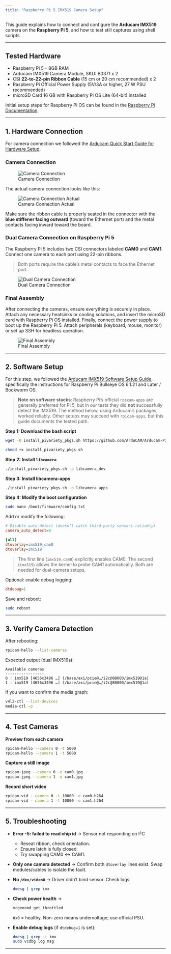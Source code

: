 ```yaml
---
title: "Raspberry Pi 5 IMX519 Camera Setup"
---
```


This guide explains how to connect and configure the **Arducam IMX519** camera on the **Raspberry Pi 5**, and how to test still captures using shell scripts.

---

## Tested Hardware

* Raspberry Pi 5 – 8GB RAM
* Arducam IMX519 Camera Module, SKU: B0371 x 2
* CSI **22-to-22-pin Ribbon Cable** (15 cm or 20 cm recommended) x 2
* Raspberry Pi Official Power Supply (5V/3A or higher, 27 W PSU recommended)
* microSD Card 16 GB with Raspberry Pi OS Lite (64-bit) installed

Initial setup steps for Raspberry Pi OS can be found in the [Raspberry Pi Documentation](https://www.raspberrypi.com/documentation/computers/getting-started.html).

---

## 1. Hardware Connection

For camera connection we followed the [Arducam Quick Start Guide for Hardware Setup](https://docs.arducam.com/Raspberry-Pi-Camera/Native-camera/Quick-Start-Guide/#step-3-connect-to-raspberry-pi).

### Camera Connection

![Camera Connection](https://docs.arducam.com/Raspberry-Pi-Camera/Low-Light/picture/arducam_wiki_rpi_imx708_hardware_picture_1.png)

The actual camera connection looks like this:

![Camera Connection Actual](../_static/imgs/imx519_ribbon_connection.JPG)

Make sure the ribbon cable is properly seated in the connector with the **blue stiffener facing outward** (toward the Ethernet port) and the metal contacts facing inward toward the board.

### Dual Camera Connection on Raspberry Pi 5

The Raspberry Pi 5 includes two CSI connectors labeled **CAM0** and **CAM1**. Connect one camera to each port using 22-pin ribbons.

> Both ports require the cable’s metal contacts to face the Ethernet port.

![Dual Camera Connection](../_static/imgs/rpi5_camera_ribbon_connection.JPG)

### Final Assembly

After connecting the cameras, ensure everything is securely in place. Attach any necessary heatsinks or cooling solutions, and insert the microSD card with Raspberry Pi OS installed. Finally, connect the power supply to boot up the Raspberry Pi 5. Attach peripherals (keyboard, mouse, monitor) or set up SSH for headless operation.

![Final Assembly](../_static/imgs/rpi5_imx519_B0371_setup.JPG)

---

## 2. Software Setup

For this step, we followed the [Arducam IMX519 Software Setup Guide](https://docs.arducam.com/Raspberry-Pi-Camera/Native-camera/16MP-IMX519/), specifically the instructions for Raspberry Pi Bullseye OS 6.1.21 and Later / Bookworm OS.

> **Note on software stacks**: Raspberry Pi’s official `rpicam-apps` are generally preferred for Pi 5, but in our tests they did **not** successfully detect the IMX519. The method below, using Arducam’s packages, worked reliably. Other setups may succeed with `rpicam-apps`, but this guide documents the tested path.

**Step 1: Download the bash script**

```bash
wget -O install_pivariety_pkgs.sh https://github.com/ArduCAM/Arducam-Pivariety-V4L2-Driver/releases/download/install_script/install_pivariety_pkgs.sh

chmod +x install_pivariety_pkgs.sh
```

**Step 2: Install `libcamera`**

```bash
./install_pivariety_pkgs.sh -p libcamera_dev
```

**Step 3: Install libcamera-apps**

```bash
./install_pivariety_pkgs.sh -p libcamera_apps
```

**Step 4: Modify the boot configuration**

```bash
sudo nano /boot/firmware/config.txt
```

Add or modify the following:

```ini
# Disable auto-detect (doesn’t catch third-party sensors reliably)
camera_auto_detect=0

[all]
dtoverlay=imx519,cam0
dtoverlay=imx519
```

> The first line (`imx519,cam0`) explicitly enables CAM0. The second (`imx519`) allows the kernel to probe CAM1 automatically. Both are needed for dual-camera setups.

Optional: enable debug logging:

```ini
dtdebug=1
```

Save and reboot:

```bash
sudo reboot
```

---

## 3. Verify Camera Detection

After rebooting:

```bash
rpicam-hello --list-cameras
```

Expected output (dual IMX519s):

```less
Available cameras
-----------------
0 : imx519 [4656x3496 …] (/base/axi/pcie@…/i2c@88000/imx519@1a)
1 : imx519 [4656x3496 …] (/base/axi/pcie@…/i2c@80000/imx519@1a)
```

If you want to confirm the media graph:

```bash
v4l2-ctl --list-devices
media-ctl -p
```

---

## 4. Test Cameras

**Preview from each camera**

```bash
rpicam-hello --camera 0 -t 5000
rpicam-hello --camera 1 -t 5000
```

**Capture a still image**

```bash
rpicam-jpeg --camera 0 -o cam0.jpg
rpicam-jpeg --camera 1 -o cam1.jpg
```

**Record short video**

```bash
rpicam-vid --camera 0 -t 10000 -o cam0.h264
rpicam-vid --camera 1 -t 10000 -o cam1.h264
```

---

## 5. Troubleshooting

* **Error -5: failed to read chip id** → Sensor not responding on I²C

  * Reseat ribbon, check orientation.
  * Ensure latch is fully closed.
  * Try swapping CAM0 ↔ CAM1.

* **Only one camera detected** → Confirm both `dtoverlay` lines exist. Swap modules/cables to isolate the fault.

* **No `/dev/video0`** → Driver didn’t bind sensor. Check logs:

  ```bash
  dmesg | grep imx
  ```

* **Check power health** →

  ```bash
  vcgencmd get_throttled
  ```

  `0x0` = healthy. Non-zero means undervoltage; use official PSU.

* **Enable debug logs** (if `dtdebug=1` is set):

  ```bash
  dmesg | grep -i imx
  sudo vcdbg log msg
  ```

---
